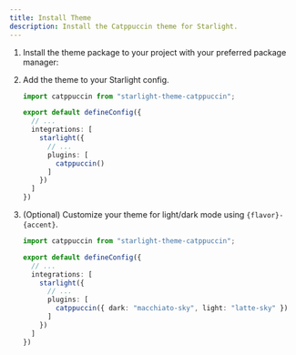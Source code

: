 ```yaml
---
title: Install Theme
description: Install the Catppuccin theme for Starlight.
---
```



<Steps>

1. Install the theme package to your project with your preferred package manager:
   <PackageManagers pkg="starlight-theme-catppuccin"/>

2. Add the theme to your Starlight config.
   ```ts title="astro.config.mjs" ins={1,9}
   import catppuccin from "starlight-theme-catppuccin";

   export default defineConfig({
     // ...
     integrations: [
       starlight({
         // ...
         plugins: [
           catppuccin()
         ]
       })
     ]
   })
   ```

2. (Optional) Customize your theme for light/dark mode using `{flavor}-{accent}`.
   ```ts title="astro.config.mjs" /{ dark: "macchiato-sky", light: "latte-sky" }/
   import catppuccin from "starlight-theme-catppuccin";

   export default defineConfig({
     // ...
     integrations: [
       starlight({
         // ...
         plugins: [
           catppuccin({ dark: "macchiato-sky", light: "latte-sky" })
         ]
       })
     ]
   })
   ```

</Steps>
